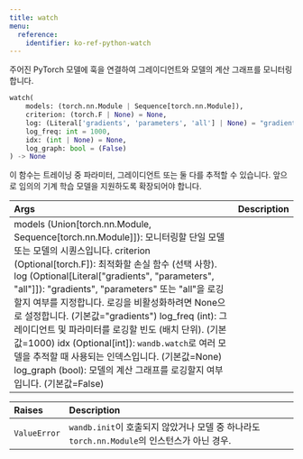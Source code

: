 ```yaml
---
title: watch
menu:
  reference:
    identifier: ko-ref-python-watch
---
```


<Card title="View the source code" href="https://www.github.com/wandb/wandb/tree/637bddf198525810add5804059001b1b319d6ad1/wandb/sdk/wandb_run.py#L2801-L2836" icon="github"/>

주어진 PyTorch 모델에 훅을 연결하여 그레이디언트와 모델의 계산 그래프를 모니터링합니다.

```python
watch(
    models: (torch.nn.Module | Sequence[torch.nn.Module]),
    criterion: (torch.F | None) = None,
    log: (Literal['gradients', 'parameters', 'all'] | None) = "gradients",
    log_freq: int = 1000,
    idx: (int | None) = None,
    log_graph: bool = (False)
) -> None
```

이 함수는 트레이닝 중 파라미터, 그레이디언트 또는 둘 다를 추적할 수 있습니다. 앞으로 임의의 기계 학습 모델을 지원하도록 확장되어야 합니다.

| Args | Description |
| :--- | :--- |
|  models (Union[torch.nn.Module, Sequence[torch.nn.Module]]): 모니터링할 단일 모델 또는 모델의 시퀀스입니다. criterion (Optional[torch.F]): 최적화할 손실 함수 (선택 사항). log (Optional[Literal["gradients", "parameters", "all"]]): "gradients", "parameters" 또는 "all"을 로깅할지 여부를 지정합니다. 로깅을 비활성화하려면 None으로 설정합니다. (기본값="gradients") log_freq (int): 그레이디언트 및 파라미터를 로깅할 빈도 (배치 단위). (기본값=1000) idx (Optional[int]): `wandb.watch`로 여러 모델을 추적할 때 사용되는 인덱스입니다. (기본값=None) log_graph (bool): 모델의 계산 그래프를 로깅할지 여부입니다. (기본값=False) |

| Raises | Description |
| :--- | :--- |
|  `ValueError` |  `wandb.init`이 호출되지 않았거나 모델 중 하나라도 `torch.nn.Module`의 인스턴스가 아닌 경우. |
